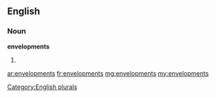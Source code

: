 ==English==

===Noun===
'''envelopments'''

# {{plural of|[[envelopment]]}}

[[Category:English plurals]]

[[ar:envelopments]]
[[fr:envelopments]]
[[mg:envelopments]]
[[my:envelopments]]